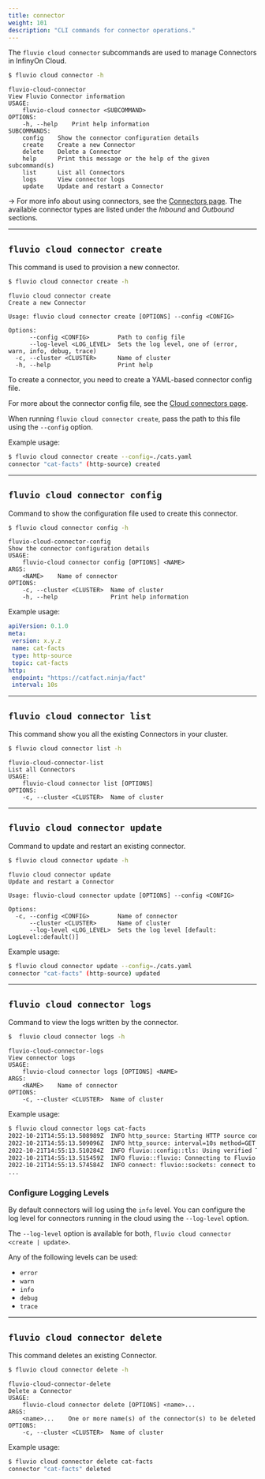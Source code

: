 ```yaml
---
title: connector
weight: 101
description: "CLI commands for connector operations."
---
```


The `fluvio cloud connector` subcommands are used to manage Connectors in InfinyOn Cloud.

```bash
$ fluvio cloud connector -h
```

```
fluvio-cloud-connector
View Fluvio Connector information
USAGE:
    fluvio-cloud connector <SUBCOMMAND>
OPTIONS:
    -h, --help    Print help information
SUBCOMMANDS:
    config    Show the connector configuration details
    create    Create a new Connector
    delete    Delete a Connector
    help      Print this message or the help of the given subcommand(s)
    list      List all Connectors
    logs      View connector logs
    update    Update and restart a Connector
```

-> For more info about using connectors, see the [Connectors page]. The available connector types are listed under the *Inbound* and *Outbound* sections.

---

## `fluvio cloud connector create`

This command is used to provision a new connector.

```bash
$ fluvio cloud connector create -h
```

```
fluvio cloud connector create
Create a new Connector

Usage: fluvio cloud connector create [OPTIONS] --config <CONFIG>

Options:
      --config <CONFIG>        Path to config file
      --log-level <LOG_LEVEL>  Sets the log level, one of (error, warn, info, debug, trace)
  -c, --cluster <CLUSTER>      Name of cluster
  -h, --help                   Print help
```

To create a connector, you need to create a YAML-based connector config file.

For more about the connector config file, see the [Cloud connectors page].

When running `fluvio cloud connector create`, pass the path to this file using the `--config`
option.

Example usage:

```bash
$ fluvio cloud connector create --config=./cats.yaml
connector "cat-facts" (http-source) created
```

---

## `fluvio cloud connector config`

Command to show the configuration file used to create this connector.

```bash
$ fluvio cloud connector config -h
```

```
fluvio-cloud-connector-config
Show the connector configuration details
USAGE:
    fluvio-cloud connector config [OPTIONS] <NAME>
ARGS:
    <NAME>    Name of connector
OPTIONS:
    -c, --cluster <CLUSTER>  Name of cluster
    -h, --help               Print help information
```

Example usage:

```yaml
apiVersion: 0.1.0
meta:
 version: x.y.z
 name: cat-facts
 type: http-source
 topic: cat-facts
http:
 endpoint: "https://catfact.ninja/fact"
 interval: 10s
```

---

## `fluvio cloud connector list`

This command show you all the existing Connectors in your cluster.

```bash
$ fluvio cloud connector list -h
```

```
fluvio-cloud-connector-list
List all Connectors
USAGE:
    fluvio-cloud connector list [OPTIONS]
OPTIONS:
    -c, --cluster <CLUSTER>  Name of cluster
```

---

## `fluvio cloud connector update`

Command to update and restart an existing connector.

```bash
$ fluvio cloud connector update -h
```

```
fluvio cloud connector update
Update and restart a Connector

Usage: fluvio-cloud connector update [OPTIONS] --config <CONFIG>

Options:
  -c, --config <CONFIG>        Name of connector
      --cluster <CLUSTER>      Name of cluster
      --log-level <LOG_LEVEL>  Sets the log level [default: LogLevel::default()]
```

Example usage:

```bash
$ fluvio cloud connector update --config=./cats.yaml
connector "cat-facts" (http-source) updated
```

---

## `fluvio cloud connector logs`

Command to view the logs written by the connector.

```bash
$  fluvio cloud connector logs -h
```

```
fluvio-cloud-connector-logs
View connector logs
USAGE:
    fluvio-cloud connector logs [OPTIONS] <NAME>
ARGS:
    <NAME>    Name of connector
OPTIONS:
    -c, --cluster <CLUSTER>  Name of cluster
```

Example usage:

```bash
$ fluvio cloud connector logs cat-facts
2022-10-21T14:55:13.508989Z  INFO http_source: Starting HTTP source connector connector_version="0.4.1" git_hash="0ad913c5ceb732881fd753874e5082777bbed91e"
2022-10-21T14:55:13.509096Z  INFO http_source: interval=10s method=GET topic=cat-facts output_parts=body output_type=text endpoint=https://catfact.ninja/fact
2022-10-21T14:55:13.510284Z  INFO fluvio::config::tls: Using verified TLS with certificates from paths domain="broad-union-b685e7fda03fefb3d5221d0a3b9c64c7.c.infinyon.cloud"
2022-10-21T14:55:13.515459Z  INFO fluvio::fluvio: Connecting to Fluvio cluster fluvio_crate_version="0.14.0" fluvio_git_hash="e96d8e2738ee39ddbb64fea37134f119f97e25bf"
2022-10-21T14:55:13.574584Z  INFO connect: fluvio::sockets: connect to socket add=fluvio-sc-public:9003
...
```

### Configure Logging Levels

By default connectors will log using the `info` level.
You can configure the log level for connectors running in the cloud using
the `--log-level` option.

The `--log-level` option is available for both, `fluvio cloud connector <create | update>`.

Any of the following levels can be used:

- `error`
- `warn`
- `info`
- `debug`
- `trace`

---

## `fluvio cloud connector delete`

This command deletes an existing Connector.

```bash
$ fluvio cloud connector delete -h
```

```
fluvio-cloud-connector-delete
Delete a Connector
USAGE:
    fluvio-cloud connector delete [OPTIONS] <name>...
ARGS:
    <name>...    One or more name(s) of the connector(s) to be deleted
OPTIONS:
    -c, --cluster <CLUSTER>  Name of cluster
```

Example usage:

```bash
$ fluvio cloud connector delete cat-facts
connector "cat-facts" deleted
```

[Connectors page]: connectors/overview.mdx
[Cloud connectors page]: cloud/tutorials/connector-basics.mdx